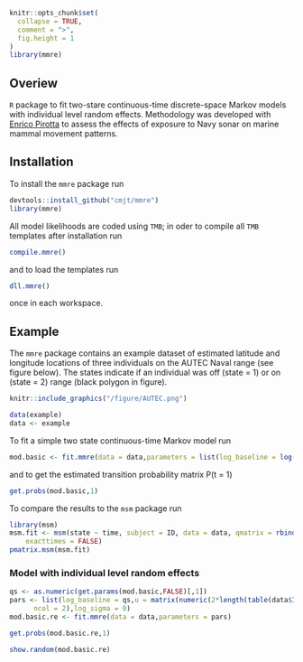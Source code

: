 ```r
knitr::opts_chunk$set(
  collapse = TRUE,
  comment = ">",
  fig.height = 1
)
library(mmre)
```

## Overiew

`R` package to fit two-stare continuous-time discrete-space Markov models with individual level random effects. 
Methodology was developed with [Enrico Pirotta](mailto:pirotta.enrico@gmail.com) to assess the effects of exposure 
to Navy sonar on marine mammal movement patterns.

## Installation

To install the `mmre` package run

```r
devtools::install_github("cmjt/mmre")
library(mmre)
```

All model likelihoods are coded using `TMB`; in oder to compile all `TMB` templates after installation run

```r
compile.mmre()
```

and to load the templates run 

```r
dll.mmre()
```

once in each workspace.

## Example

The `mmre` package contains an example dataset of estimated latitude and longitude locations 
of three individuals on the AUTEC Naval range (see figure below). The states indicate if an individual was off 
(state = 1) or on (state = 2) range (black polygon in figure).

```r
knitr::include_graphics("/figure/AUTEC.png")
```


```r
data(example)
data <- example
```
To fit a simple two state continuous-time Markov model run

```r
mod.basic <- fit.mmre(data = data,parameters = list(log_baseline = log(c(0.5,0.5))))
```

and to get the estimated transition probability matrix P(t = 1)

```r
get.probs(mod.basic,1)
```

To compare the results to the `msm` package run

```r
library(msm)
msm.fit <- msm(state ~ time, subject = ID, data = data, qmatrix = rbind(c(0, 0.5), c(0.5, 0)),  
    exacttimes = FALSE)
pmatrix.msm(msm.fit)
```

### Model with individual level random effects

```r
qs <- as.numeric(get.params(mod.basic,FALSE)[,1])
pars <- list(log_baseline = qs,u = matrix(numeric(2*length(table(data$ID))),
      ncol = 2),log_sigma = 0)
mod.basic.re <- fit.mmre(data = data,parameters = pars)
```

```r
get.probs(mod.basic.re,1)
```

```r
show.random(mod.basic.re)
```

